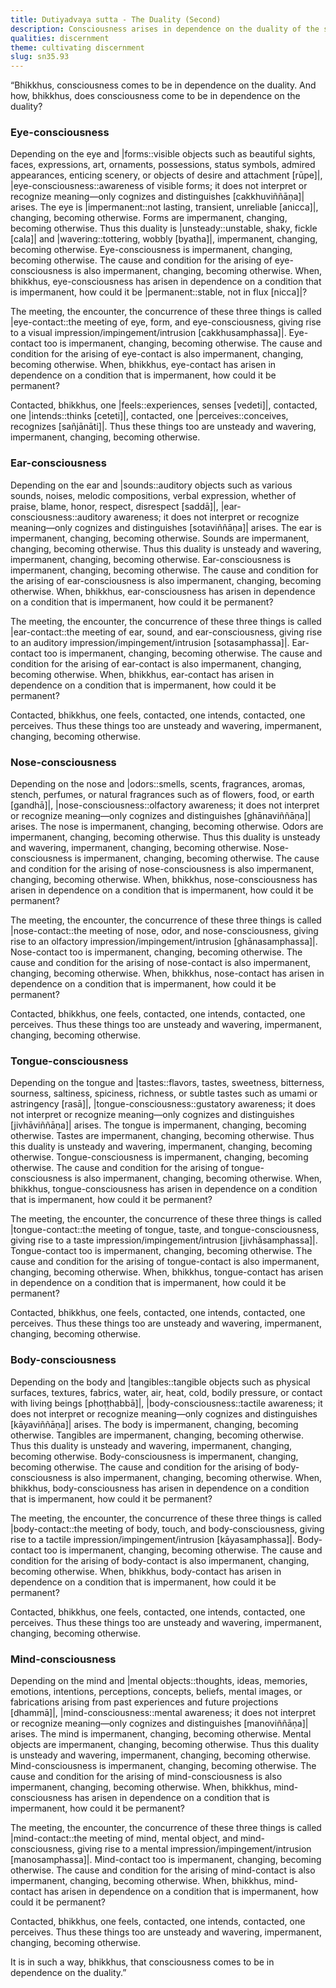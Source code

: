 ```yaml
---
title: Dutiyadvaya sutta - The Duality (Second)
description: Consciousness arises in dependence on the duality of the six sense bases and their respective objects. Further, the arising of contact, feeling, intention, and perception is explained.
qualities: discernment
theme: cultivating discernment
slug: sn35.93
---
```


“Bhikkhus, consciousness comes to be in dependence on the duality. And how, bhikkhus, does consciousness come to be in dependence on the duality?

### Eye-consciousness

Depending on the eye and |forms::visible objects such as beautiful sights, faces, expressions, art, ornaments, possessions, status symbols, admired appearances, enticing scenery, or objects of desire and attachment [rūpe]|, |eye-consciousness::awareness of visible forms; it does not interpret or recognize meaning—only cognizes and distinguishes [cakkhuviññāṇa]| arises. The eye is |impermanent::not lasting, transient, unreliable [anicca]|, changing, becoming otherwise. Forms are impermanent, changing, becoming otherwise. Thus this duality is |unsteady::unstable, shaky, fickle [cala]| and |wavering::tottering, wobbly [byatha]|, impermanent, changing, becoming otherwise. Eye-consciousness is impermanent, changing, becoming otherwise. The cause and condition for the arising of eye-consciousness is also impermanent, changing, becoming otherwise. When, bhikkhus, eye-consciousness has arisen in dependence on a condition that is impermanent, how could it be |permanent::stable, not in flux [nicca]|?

The meeting, the encounter, the concurrence of these three things is called |eye-contact::the meeting of eye, form, and eye-consciousness, giving rise to a visual impression/impingement/intrusion [cakkhusamphassa]|. Eye-contact too is impermanent, changing, becoming otherwise. The cause and condition for the arising of eye-contact is also impermanent, changing, becoming otherwise. When, bhikkhus, eye-contact has arisen in dependence on a condition that is impermanent, how could it be permanent?

Contacted, bhikkhus, one |feels::experiences, senses [vedeti]|, contacted, one |intends::thinks [ceteti]|, contacted, one |perceives::conceives, recognizes [sañjānāti]|. Thus these things too are unsteady and wavering, impermanent, changing, becoming otherwise.

### Ear-consciousness

Depending on the ear and |sounds::auditory objects such as various sounds, noises, melodic compositions, verbal expression, whether of praise, blame, honor, respect, disrespect [saddā]|, |ear-consciousness::auditory awareness; it does not interpret or recognize meaning—only cognizes and distinguishes [sotaviññāṇa]| arises. The ear is impermanent, changing, becoming otherwise. Sounds are impermanent, changing, becoming otherwise. Thus this duality is unsteady and wavering, impermanent, changing, becoming otherwise. Ear-consciousness is impermanent, changing, becoming otherwise. The cause and condition for the arising of ear-consciousness is also impermanent, changing, becoming otherwise. When, bhikkhus, ear-consciousness has arisen in dependence on a condition that is impermanent, how could it be permanent?

The meeting, the encounter, the concurrence of these three things is called |ear-contact::the meeting of ear, sound, and ear-consciousness, giving rise to an auditory impression/impingement/intrusion [sotasamphassa]|. Ear-contact too is impermanent, changing, becoming otherwise. The cause and condition for the arising of ear-contact is also impermanent, changing, becoming otherwise. When, bhikkhus, ear-contact has arisen in dependence on a condition that is impermanent, how could it be permanent?

Contacted, bhikkhus, one feels, contacted, one intends, contacted, one perceives. Thus these things too are unsteady and wavering, impermanent, changing, becoming otherwise.

### Nose-consciousness

Depending on the nose and |odors::smells, scents, fragrances, aromas, stench, perfumes, or natural fragrances such as of flowers, food, or earth [gandhā]|, |nose-consciousness::olfactory awareness; it does not interpret or recognize meaning—only cognizes and distinguishes [ghānaviññāṇa]| arises. The nose is impermanent, changing, becoming otherwise. Odors are impermanent, changing, becoming otherwise. Thus this duality is unsteady and wavering, impermanent, changing, becoming otherwise. Nose-consciousness is impermanent, changing, becoming otherwise. The cause and condition for the arising of nose-consciousness is also impermanent, changing, becoming otherwise. When, bhikkhus, nose-consciousness has arisen in dependence on a condition that is impermanent, how could it be permanent?

The meeting, the encounter, the concurrence of these three things is called |nose-contact::the meeting of nose, odor, and nose-consciousness, giving rise to an olfactory impression/impingement/intrusion [ghānasamphassa]|. Nose-contact too is impermanent, changing, becoming otherwise. The cause and condition for the arising of nose-contact is also impermanent, changing, becoming otherwise. When, bhikkhus, nose-contact has arisen in dependence on a condition that is impermanent, how could it be permanent?

Contacted, bhikkhus, one feels, contacted, one intends, contacted, one perceives. Thus these things too are unsteady and wavering, impermanent, changing, becoming otherwise.

### Tongue-consciousness

Depending on the tongue and |tastes::flavors, tastes, sweetness, bitterness, sourness, saltiness, spiciness, richness, or subtle tastes such as umami or astringency [rasā]|, |tongue-consciousness::gustatory awareness; it does not interpret or recognize meaning—only cognizes and distinguishes [jivhāviññāṇa]| arises. The tongue is impermanent, changing, becoming otherwise. Tastes are impermanent, changing, becoming otherwise. Thus this duality is unsteady and wavering, impermanent, changing, becoming otherwise. Tongue-consciousness is impermanent, changing, becoming otherwise. The cause and condition for the arising of tongue-consciousness is also impermanent, changing, becoming otherwise. When, bhikkhus, tongue-consciousness has arisen in dependence on a condition that is impermanent, how could it be permanent?

The meeting, the encounter, the concurrence of these three things is called |tongue-contact::the meeting of tongue, taste, and tongue-consciousness, giving rise to a taste impression/impingement/intrusion [jivhāsamphassa]|. Tongue-contact too is impermanent, changing, becoming otherwise. The cause and condition for the arising of tongue-contact is also impermanent, changing, becoming otherwise. When, bhikkhus, tongue-contact has arisen in dependence on a condition that is impermanent, how could it be permanent?

Contacted, bhikkhus, one feels, contacted, one intends, contacted, one perceives. Thus these things too are unsteady and wavering, impermanent, changing, becoming otherwise.

### Body-consciousness

Depending on the body and |tangibles::tangible objects such as physical surfaces, textures, fabrics, water, air, heat, cold, bodily pressure, or contact with living beings [phoṭṭhabbā]|, |body-consciousness::tactile awareness; it does not interpret or recognize meaning—only cognizes and distinguishes [kāyaviññāṇa]| arises. The body is impermanent, changing, becoming otherwise. Tangibles are impermanent, changing, becoming otherwise. Thus this duality is unsteady and wavering, impermanent, changing, becoming otherwise. Body-consciousness is impermanent, changing, becoming otherwise. The cause and condition for the arising of body-consciousness is also impermanent, changing, becoming otherwise. When, bhikkhus, body-consciousness has arisen in dependence on a condition that is impermanent, how could it be permanent?

The meeting, the encounter, the concurrence of these three things is called |body-contact::the meeting of body, touch, and body-consciousness, giving rise to a tactile impression/impingement/intrusion [kāyasamphassa]|. Body-contact too is impermanent, changing, becoming otherwise. The cause and condition for the arising of body-contact is also impermanent, changing, becoming otherwise. When, bhikkhus, body-contact has arisen in dependence on a condition that is impermanent, how could it be permanent?

Contacted, bhikkhus, one feels, contacted, one intends, contacted, one perceives. Thus these things too are unsteady and wavering, impermanent, changing, becoming otherwise.

### Mind-consciousness

Depending on the mind and |mental objects::thoughts, ideas, memories, emotions, intentions, perceptions, concepts, beliefs, mental images, or fabrications arising from past experiences and future projections [dhammā]|, |mind-consciousness::mental awareness; it does not interpret or recognize meaning—only cognizes and distinguishes [manoviññāṇa]| arises. The mind is impermanent, changing, becoming otherwise. Mental objects are impermanent, changing, becoming otherwise. Thus this duality is unsteady and wavering, impermanent, changing, becoming otherwise. Mind-consciousness is impermanent, changing, becoming otherwise. The cause and condition for the arising of mind-consciousness is also impermanent, changing, becoming otherwise. When, bhikkhus, mind-consciousness has arisen in dependence on a condition that is impermanent, how could it be permanent?

The meeting, the encounter, the concurrence of these three things is called |mind-contact::the meeting of mind, mental object, and mind-consciousness, giving rise to a mental impression/impingement/intrusion [manosamphassa]|. Mind-contact too is impermanent, changing, becoming otherwise. The cause and condition for the arising of mind-contact is also impermanent, changing, becoming otherwise. When, bhikkhus, mind-contact has arisen in dependence on a condition that is impermanent, how could it be permanent?

Contacted, bhikkhus, one feels, contacted, one intends, contacted, one perceives. Thus these things too are unsteady and wavering, impermanent, changing, becoming otherwise.

It is in such a way, bhikkhus, that consciousness comes to be in dependence on the duality.”